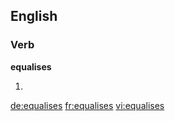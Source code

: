 ==English==

===Verb===
'''equalises'''

# {{third-person singular of|equalise}}

[[de:equalises]]
[[fr:equalises]]
[[vi:equalises]]